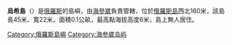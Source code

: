 {{Infobox islands
|name = 烏希島
|image_name   =  Ushi Islet 2.jpg 
|native_name = {{lang|ru|Уши}}
|location = [[日本海|日本海]]
|coordinates= {{coord|43|03|48|N|131|48|11|E|type:isle_region:RU}}
|archipelago = [[葉甫根尼婭皇后群島|葉甫根尼婭皇后群島]]
|total_islands = 1
|area_km2 = 0.001
|elevation_m = 6
|country = {{RUS}}
|country_admin_divisions = [[滨海边疆区|滨海边疆区]][[符拉迪沃斯托克|符拉迪沃斯托克]]
|population = 0
}}

'''烏希島'''（{{lang-rus|Остров Уши|Ushi Island}}）是[[俄羅斯|俄羅斯]]的島嶼，由[[海參崴|海參崴]]負責管轄，位於[[俄羅斯島|俄羅斯島]]西北160米，該島長45米、寬22米，面積0.1公畝，最高點海拔高度6米，島上無人居住。

{{DEFAULTSORT:Ushi Island}}
[[Category:俄羅斯島嶼|Category:俄羅斯島嶼]]
[[Category:海参崴岛屿|Category:海参崴岛屿]]
{{Russia-geo-stub}}